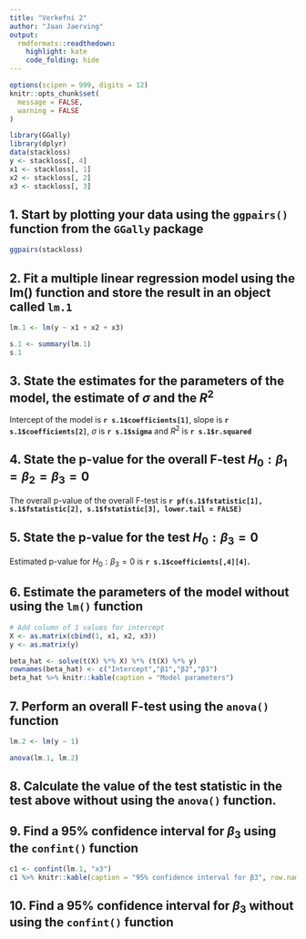 ```yaml
---
title: "Verkefni 2"
author: "Jaan Jaerving"
output:
  rmdformats::readthedown:
    highlight: kate
    code_folding: hide
---
```


```r
options(scipen = 999, digits = 12)
knitr::opts_chunk$set(
  message = FALSE,
  warning = FALSE
)

library(GGally)
library(dplyr)
data(stackloss)
y <- stackloss[, 4]
x1 <- stackloss[, 1]
x2 <- stackloss[, 2]
x3 <- stackloss[, 3]
```

## 1. Start by plotting your data using the `ggpairs()` function from the `GGally` package

```r
ggpairs(stackloss)
```

## 2. Fit a multiple linear regression model using the lm() function and store the result in an object called `lm.1`

```r
lm.1 <- lm(y ~ x1 + x2 + x3)

s.1 <- summary(lm.1)
s.1
```

## 3. State the estimates for the parameters of the model, the estimate of $\sigma$ and the $R^2$

Intercept of the model is **`r s.1$coefficients[1]`**, slope is **`r s.1$coefficients[2]`**, $\sigma$ is **`r s.1$sigma`** and $R^2$ is **`r s.1$r.squared`**

## 4. State the p-value for the overall F-test $H_0 : \beta_1 = \beta_2 = \beta_3 = 0$

The overall p-value of the overall F-test is **`r pf(s.1$fstatistic[1], s.1$fstatistic[2], s.1$fstatistic[3], lower.tail = FALSE)`**

## 5. State the p-value for the test $H_0 : \beta_3 = 0$

Estimated p-value for $H_0 : \beta_3 = 0$ is **`r s.1$coefficients[,4][4]`.**

## 6. Estimate the parameters of the model without using the `lm()` function

```r
# Add column of 1 values for intercept
X <- as.matrix(cbind(1, x1, x2, x3))
y <- as.matrix(y)

beta_hat <- solve(t(X) %*% X) %*% (t(X) %*% y)
rownames(beta_hat) <- c("Intercept","β1","β2","β3")
beta_hat %>% knitr::kable(caption = "Model parameters")
```

## 7. Perform an overall F-test using the `anova()` function

```r
lm.2 <- lm(y ~ 1)

anova(lm.1, lm.2)
```

## 8. Calculate the value of the test statistic in the test above without using the `anova()` function.

## 9. Find a 95% confidence interval for $\beta_3$ using the `confint()` function

```r
c1 <- confint(lm.1, "x3")
c1 %>% knitr::kable(caption = "95% confidence interval for β3", row.names=FALSE)
```

## 10. Find a 95% confidence interval for $\beta_3$ without using the `confint()` function

```r

```